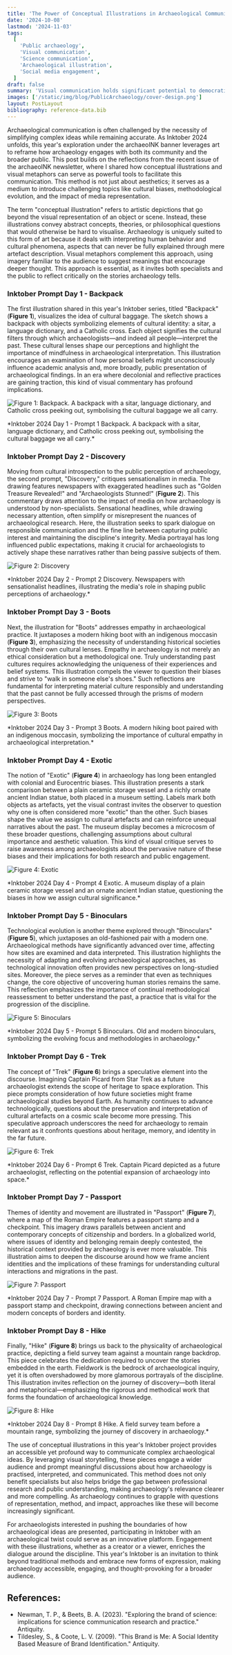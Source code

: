 ```yaml
---
title: 'The Power of Conceptual Illustrations in Archaeological Communication during Inktober 2024'
date: '2024-10-08'
lastmod: '2024-11-03'
tags:
  [
    'Public archaeology',
    'Visual communication',
    'Science communication',
    'Archaeological illustration',
    'Social media engagement',
  ]
draft: false
summary: 'Visual communication holds significant potential to democratize archaeology, making it more accessible and engaging for the public. By leveraging strategic social media practices and thoughtful visual storytelling, archaeologists can bridge gaps in public understanding, fostering more inclusive and participatory dialogues. The article explores how principles from science communication, such as those outlined by Borgers, can be applied to public archaeology.'
images: ['/static/img/blog/PublicArchaeology/cover-design.png']
layout: PostLayout
bibliography: reference-data.bib
---
```


Archaeological communication is often challenged by the necessity of simplifying complex ideas while remaining accurate. As Inktober 2024 unfolds, this year's exploration under the archaeoINK banner leverages art to reframe how archaeology engages with both its community and the broader public. This post builds on the reflections from the recent issue of the archaeoINK newsletter, where I shared how conceptual illustrations and visual metaphors can serve as powerful tools to facilitate this communication. This method is not just about aesthetics; it serves as a medium to introduce challenging topics like cultural biases, methodological evolution, and the impact of media representation.

The term "conceptual illustration" refers to artistic depictions that go beyond the visual representation of an object or scene. Instead, these illustrations convey abstract concepts, theories, or philosophical questions that would otherwise be hard to visualise. Archaeology is uniquely suited to this form of art because it deals with interpreting human behavior and cultural phenomena, aspects that can never be fully explained through mere artefact description. Visual metaphors complement this approach, using imagery familiar to the audience to suggest meanings that encourage deeper thought. This approach is essential, as it invites both specialists and the public to reflect critically on the stories archaeology tells.

### Inktober Prompt Day 1 - Backpack

The first illustration shared in this year's Inktober series, titled "Backpack" (**Figure 1**), visualizes the idea of cultural baggage. The sketch shows a backpack with objects symbolizing elements of cultural identity: a sitar, a language dictionary, and a Catholic cross. Each object signifies the cultural filters through which archaeologists—and indeed all people—interpret the past. These cultural lenses shape our perceptions and highlight the importance of mindfulness in archaeological interpretation. This illustration encourages an examination of how personal beliefs might unconsciously influence academic analysis and, more broadly, public presentation of archaeological findings. In an era where decolonial and reflective practices are gaining traction, this kind of visual commentary has profound implications.

![Figure 1: Backpack. A backpack with a sitar, language dictionary, and Catholic cross peeking out, symbolising the cultural baggage we all carry.](/static/img/blog/ConceptualIllustrationInktober/figure1-prompt1.jpeg)

<div className="bottom-8 text-sm">
  *Inktober 2024 Day 1 - Prompt 1 Backpack. A backpack with a sitar, language dictionary, and
  Catholic cross peeking out, symbolising the cultural baggage we all carry.*
</div>

### Inktober Prompt Day 2 - Discovery

Moving from cultural introspection to the public perception of archaeology, the second prompt, "Discovery," critiques sensationalism in media. The drawing features newspapers with exaggerated headlines such as "Golden Treasure Revealed!" and "Archaeologists Stunned!" (**Figure 2**). This commentary draws attention to the impact of media on how archaeology is understood by non-specialists. Sensational headlines, while drawing necessary attention, often simplify or misrepresent the nuances of archaeological research. Here, the illustration seeks to spark dialogue on responsible communication and the fine line between capturing public interest and maintaining the discipline's integrity. Media portrayal has long influenced public expectations, making it crucial for archaeologists to actively shape these narratives rather than being passive subjects of them.

![Figure 2: Discovery](/static/img/blog/ConceptualIllustrationInktober/figure2-prompt2.jpeg)

<div className="bottom-8 text-sm">
  *Inktober 2024 Day 2 - Prompt 2 Discovery. Newspapers with sensationalist headlines, illustrating
  the media's role in shaping public perceptions of archaeology.*
</div>

### Inktober Prompt Day 3 - Boots

Next, the illustration for "Boots" addresses empathy in archaeological practice. It juxtaposes a modern hiking boot with an indigenous moccasin (**Figure 3**), emphasizing the necessity of understanding historical societies through their own cultural lenses. Empathy in archaeology is not merely an ethical consideration but a methodological one. Truly understanding past cultures requires acknowledging the uniqueness of their experiences and belief systems. This illustration compels the viewer to question their biases and strive to "walk in someone else's shoes." Such reflections are fundamental for interpreting material culture responsibly and understanding that the past cannot be fully accessed through the prisms of modern perspectives.

![Figure 3: Boots](/static/img/blog/ConceptualIllustrationInktober/figure3-prompt3.jpeg)

<div className="bottom-8 text-sm">
  *Inktober 2024 Day 3 - Prompt 3 Boots. A modern hiking boot paired with an indigenous moccasin,
  symbolizing the importance of cultural empathy in archaeological interpretation.*
</div>

### Inktober Prompt Day 4 - Exotic

The notion of "Exotic" (**Figure 4**) in archaeology has long been entangled with colonial and Eurocentric biases. This illustration presents a stark comparison between a plain ceramic storage vessel and a richly ornate ancient Indian statue, both placed in a museum setting. Labels mark both objects as artefacts, yet the visual contrast invites the observer to question why one is often considered more "exotic" than the other. Such biases shape the value we assign to cultural artefacts and can reinforce unequal narratives about the past. The museum display becomes a microcosm of these broader questions, challenging assumptions about cultural importance and aesthetic valuation. This kind of visual critique serves to raise awareness among archaeologists about the pervasive nature of these biases and their implications for both research and public engagement.

![Figure 4: Exotic](/static/img/blog/ConceptualIllustrationInktober/figure4-prompt4.jpeg)

<div className="bottom-8 text-sm">
  *Inktober 2024 Day 4 - Prompt 4 Exotic. A museum display of a plain ceramic storage vessel and an
  ornate ancient Indian statue, questioning the biases in how we assign cultural significance.*
</div>

### Inktober Prompt Day 5 - Binoculars

Technological evolution is another theme explored through "Binoculars" (**Figure 5**), which juxtaposes an old-fashioned pair with a modern one. Archaeological methods have significantly advanced over time, affecting how sites are examined and data interpreted. This illustration highlights the necessity of adapting and evolving archaeological approaches, as technological innovation often provides new perspectives on long-studied sites. Moreover, the piece serves as a reminder that even as techniques change, the core objective of uncovering human stories remains the same. This reflection emphasizes the importance of continual methodological reassessment to better understand the past, a practice that is vital for the progression of the discipline.

![Figure 5: Binoculars](/static/img/blog/ConceptualIllustrationInktober/figure5-prompt5.jpeg)

<div className="bottom-8 text-sm">
  *Inktober 2024 Day 5 - Prompt 5 Binoculars. Old and modern binoculars, symbolizing the evolving
  focus and methodologies in archaeology.*
</div>

### Inktober Prompt Day 6 - Trek

The concept of "Trek" (**Figure 6**) brings a speculative element into the discourse. Imagining Captain Picard from Star Trek as a future archaeologist extends the scope of heritage to space exploration. This piece prompts consideration of how future societies might frame archaeological studies beyond Earth. As humanity continues to advance technologically, questions about the preservation and interpretation of cultural artefacts on a cosmic scale become more pressing. This speculative approach underscores the need for archaeology to remain relevant as it confronts questions about heritage, memory, and identity in the far future.

![Figure 6: Trek](/static/img/blog/ConceptualIllustrationInktober/figure6-prompt6.jpeg)

<div className="bottom-8 text-sm">
  *Inktober 2024 Day 6 - Prompt 6 Trek. Captain Picard depicted as a future archaeologist,
  reflecting on the potential expansion of archaeology into space.*
</div>

### Inktober Prompt Day 7 - Passport

Themes of identity and movement are illustrated in "Passport" (**Figure 7**), where a map of the Roman Empire features a passport stamp and a checkpoint. This imagery draws parallels between ancient and contemporary concepts of citizenship and borders. In a globalized world, where issues of identity and belonging remain deeply contested, the historical context provided by archaeology is ever more valuable. This illustration aims to deepen the discourse around how we frame ancient identities and the implications of these framings for understanding cultural interactions and migrations in the past.

![Figure 7: Passport](/static/img/blog/ConceptualIllustrationInktober/figure7-prompt7.jpeg)

<div className="bottom-8 text-sm">
  *Inktober 2024 Day 7 - Prompt 7 Passport. A Roman Empire map with a passport stamp and checkpoint,
  drawing connections between ancient and modern concepts of borders and identity.
</div>

### Inktober Prompt Day 8 - Hike

Finally, "Hike" (**Figure 8**) brings us back to the physicality of archaeological practice, depicting a field survey team against a mountain range backdrop. This piece celebrates the dedication required to uncover the stories embedded in the earth. Fieldwork is the bedrock of archaeological inquiry, yet it is often overshadowed by more glamorous portrayals of the discipline. This illustration invites reflection on the journey of discovery—both literal and metaphorical—emphasizing the rigorous and methodical work that forms the foundation of archaeological knowledge.

![Figure 8: Hike](/static/img/blog/ConceptualIllustrationInktober/figure8-prompt8.jpeg)

<div className="bottom-8 text-sm">
  *Inktober 2024 Day 8 - Prompt 8 Hike. A field survey team before a mountain range, symbolizing the
  journey of discovery in archaeology.*
</div>

The use of conceptual illustrations in this year's Inktober project provides an accessible yet profound way to communicate complex archaeological ideas. By leveraging visual storytelling, these pieces engage a wider audience and prompt meaningful discussions about how archaeology is practised, interpreted, and communicated. This method does not only benefit specialists but also helps bridge the gap between professional research and public understanding, making archaeology's relevance clearer and more compelling. As archaeology continues to grapple with questions of representation, method, and impact, approaches like these will become increasingly significant.

For archaeologists interested in pushing the boundaries of how archaeological ideas are presented, participating in Inktober with an archaeological twist could serve as an innovative platform. Engagement with these illustrations, whether as a creator or a viewer, enriches the dialogue around the discipline. This year's Inktober is an invitation to think beyond traditional methods and embrace new forms of expression, making archaeology accessible, engaging, and thought-provoking for a broader audience.

## References:

- Newman, T. P., & Beets, B. A. (2023). "Exploring the brand of science: implications for science communication research and practice." Antiquity.
- Tildesley, S., & Coote, L. V. (2009). "This Brand is Me: A Social Identity Based Measure of Brand Identification." Antiquity.
